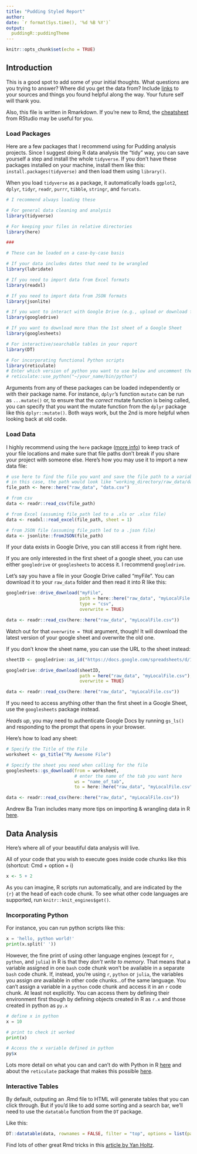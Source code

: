 ```yaml
---
title: "Pudding Styled Report"
author: 
date: `r format(Sys.time(), '%d %B %Y')`
output: 
  puddingR::puddingTheme
---
```


```r
knitr::opts_chunk$set(echo = TRUE)
```

## Introduction

This is a good spot to add some of your initial thoughts. What questions are you trying to answer? Where did you get the data from? Include [links](https://pudding.cool) to your sources and things you found helpful along the way. Your future self will thank you.

Also, this file is written in Rmarkdown. If you're new to Rmd, the [cheatsheet](https://www.rstudio.com/wp-content/uploads/2015/02/rmarkdown-cheatsheet.pdf) from RStudio may be useful for you.

### Load Packages

Here are a few packages that I recommend using for Pudding analysis projects. Since I suggest doing R data analysis the "tidy" way, you can save yourself a step and install the whole `tidyverse`. If you don't have these packages installed on your machine, install them like this: `install.packages(tidyverse)` and then load them using `library()`.

When you load `tidyverse` as a package, it automatically loads `ggplot2`, `dplyr`, `tidyr`, `readr`, `purrr`, `tibble`, `stringr`, and `forcats`.

```r
# I recommend always loading these

# For general data cleaning and analysis
library(tidyverse)

# For keeping your files in relative directories
library(here)

###

# These can be loaded on a case-by-case basis

# If your data includes dates that need to be wrangled
library(lubridate)

# If you need to import data from Excel formats
library(readxl)

# If you need to import data from JSON formats
library(jsonlite)

# If you want to interact with Google Drive (e.g., upload or download files)
library(googledrive)

# If you want to download more than the 1st sheet of a Google Sheet
library(googlesheets)

# For interactive/searchable tables in your report
library(DT)

# For incorporating functional Python scripts
library(reticulate)
# Enter which version of python you want to use below and uncomment the code
# reticulate::use_python("~/your_name/bin/python")
```

Arguments from any of these packages can be loaded independently or with their package name. For instance, `dplyr`'s function `mutate` can be run as `...mutate()` or, to ensure that the _correct_ mutate function is being called, you can specify that you want the mutate function from the `dplyr` package like this `dplyr::mutate()`. Both ways work, but the 2nd is more helpful when looking back at old code.

### Load Data

I highly recommend using the `here` package ([more info](https://github.com/jennybc/here_here)) to keep track of your file locations and make sure that file paths don't break if you share your project with someone else. Here's how you may use it to import a new data file:

```r
# use here to find the file you want and save the file path to a variable
# in this case, the path would look like "working_directory/raw_data/data.csv"
file_path <- here::here("raw_data", "data.csv")

# from csv
data <- readr::read_csv(file_path)

# from Excel (assuming file_path led to a .xls or .xlsx file)
data <- readxl::read_excel(file_path, sheet = 1)

# from JSON file (assuming file_path led to a .json file)
data <- jsonlite::fromJSON(file_path)
```

If your data exists in Google Drive, you can still access it from right here.

If you are only interested in the first sheet of a google sheet, you can use either `googledrive` or `googlesheets` to access it. I recommend `googledrive`. 

Let's say you have a file in your Google Drive called "myFile". You can download it to your `raw_data` folder and then read it into R like this:

```r
googledrive::drive_download("myFile", 
                            path = here::here("raw_data", "myLocalFile.csv"), 
                            type = "csv", 
                            overwrite = TRUE)

data <- readr::read_csv(here::here("raw_data", "myLocalFile.csv"))
```

Watch out for that `overwrite = TRUE` argument, though! It will download the latest version of your google sheet and overwrite the old one.

If you don't know the sheet name, you can use the URL to the sheet instead:

```r
sheetID <- googledrive::as_id("https://docs.google.com/spreadsheets/d/1TW1skGoCvdOyIdjD-2yjiQ6YWAA6EdJTk9g03FeHYtM/edit#gid=772914444")

googledrive::drive_download(sheetID, 
                            path = here("raw_data", "myLocalFile.csv"), 
                            overwrite = TRUE)

data <- readr::read_csv(here::here("raw_data", "myLocalFile.csv"))
```

If you need to access anything other than the first sheet in a Google Sheet, use the `googlesheets` package instead. 

*Heads up*, you may need to authenticate Google Docs by running `gs_ls()` and responding to the prompt that opens in your browser.

Here's how to load any sheet:

```r
# Specify the Title of the File
worksheet <- gs_title("My Awesome File")

# Specify the sheet you need when calling for the file
googlesheets::gs_download(from = worksheet,
                          # enter the name of the tab you want here
                          ws = "name_of_tab",
                          to = here::here("raw_data", "myLocalFile.csv"))

data <- readr::read_csv(here::here("raw_data", "myLocalFile.csv"))
```

Andrew Ba Tran includes many more tips on importing & wrangling data in R [here](https://learn.r-journalism.com/en/importing_exporting/).

## Data Analysis

Here's where all of your beautiful data analysis will live.

All of your code that you wish to execute goes inside code chunks like this (shortcut: Cmd + option + i)

```r
x <- 5 + 2
```

As you can imagine, R scripts run automatically, and are indicated by the `{r}` at the head of each code chunk. To see what other code languages are supported, run `knitr::knit_engines$get()`.

### Incorporating Python

For instance, you can run python scripts like this:

```python
x = 'hello, python world!'
print(x.split(' '))
```
However, the fine print of using other language engines (except for `r`, `python`, and `julia`) in R is that they _don't write to memory_. That means that a variable assigned in one `bash` code chunk won't be available in a separate `bash` code chunk. If, instead, you're using `r`, `python` or `julia`, the variables you assign *are* available in other code chunks...of the same language. You can't assign a variable in a `python` code chunk and access it in an `r` code chunk. At least not explicitly. You can access them by defining their environment first though by defining objects created in R as `r.x` and those created in python as `py.x`

```python
# define x in python 
x = 10

# print to check it worked
print(x)
```

```r
# Access the x variable defined in python 
py$x
```

Lots more detail on what you can and can't do with Python in R [here](https://bookdown.org/yihui/rmarkdown/language-engines.html#python) and about the `reticulate` package that makes this possible [here](https://rstudio.github.io/reticulate/).

### Interactive Tables

By default, outputing an .Rmd file to HTML will generate tables that you can click through. But if you'd like to add some sorting and a search bar, we'll need to use the `datatable` function from the `DT` package. 

Like this:

```r
DT::datatable(data, rownames = FALSE, filter = "top", options = list(pageLength = 5, scrollX = TRUE))
```

Find lots of other great Rmd tricks in this [article by Yan Holtz](https://holtzy.github.io/Pimp-my-rmd/#use_dt_for_tables).

